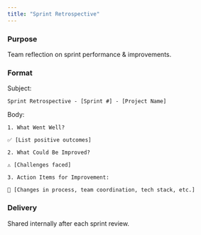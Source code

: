 ```yaml
---
title: "Sprint Retrospective"
---
```


### Purpose

Team reflection on sprint performance & improvements.

### Format

Subject:

```
Sprint Retrospective - [Sprint #] - [Project Name]
```

Body:

```
1. What Went Well?

✅ [List positive outcomes]

2. What Could Be Improved?

⚠️ [Challenges faced]

3. Action Items for Improvement:

🔹 [Changes in process, team coordination, tech stack, etc.]
```

### Delivery

Shared internally after each sprint review.
